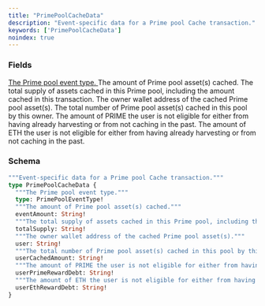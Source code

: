 ```yaml
---
title: "PrimePoolCacheData"
description: "Event-specific data for a Prime pool Cache transaction."
keywords: ['PrimePoolCacheData']
noindex: true
---
```


### Fields

<a href="/api-reference/types/primepooleventtype">
  <ResponseField name="type" type="PrimePoolEventType!" required>
    The Prime pool event type.
  </ResponseField>
</a>

<ResponseField name="eventAmount" type="String!" required>
  The amount of Prime pool asset(s) cached.
</ResponseField>

<ResponseField name="totalSupply" type="String!" required>
  The total supply of assets cached in this Prime pool, including the amount cached in this transaction.
</ResponseField>

<ResponseField name="user" type="String!" required>
  The owner wallet address of the cached Prime pool asset(s).
</ResponseField>

<ResponseField name="userCachedAmount" type="String!" required>
  The total number of Prime pool asset(s) cached in this pool by this owner.
</ResponseField>

<ResponseField name="userPrimeRewardDebt" type="String!" required>
  The amount of PRIME the user is not eligible for either from having already harvesting or from not caching in the past.
</ResponseField>

<ResponseField name="userEthRewardDebt" type="String!" required>
  The amount of ETH the user is not eligible for either from having already harvesting or from not caching in the past.
</ResponseField>

### Schema


```graphql 
"""Event-specific data for a Prime pool Cache transaction."""
type PrimePoolCacheData {
  """The Prime pool event type."""
  type: PrimePoolEventType!
  """The amount of Prime pool asset(s) cached."""
  eventAmount: String!
  """The total supply of assets cached in this Prime pool, including the amount cached in this transaction."""
  totalSupply: String!
  """The owner wallet address of the cached Prime pool asset(s)."""
  user: String!
  """The total number of Prime pool asset(s) cached in this pool by this owner."""
  userCachedAmount: String!
  """The amount of PRIME the user is not eligible for either from having already harvesting or from not caching in the past."""
  userPrimeRewardDebt: String!
  """The amount of ETH the user is not eligible for either from having already harvesting or from not caching in the past."""
  userEthRewardDebt: String!
}
```
